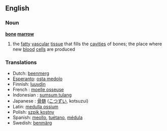 ==English==

===Noun===
'''[[bone]] [[marrow]]'''
# the [[fatty]] [[vascular]] [[tissue]] that fills the [[cavities]] of bones; the place where new [[blood]] [[cell]]s are produced

===Translations===
*Dutch: [[beenmerg]] {{n}}
*[[Esperanto]]: [[osta medolo]]
*Finnish: [[luuydin]]
*French : [[moelle osseuse]] {{f}}
*Indonesian : [[sumsum tulang]]
*Japanese : [[骨髄]] ([[こつずい]], kotsuzui)
*Latin: [[medulla ossium]]
*Polish: [[szpik kostny]] {{m}}
*Spanish: [[meollo]], [[tuétano]], [[médula]]
*Swedish: [[benmärg]] {{c}}